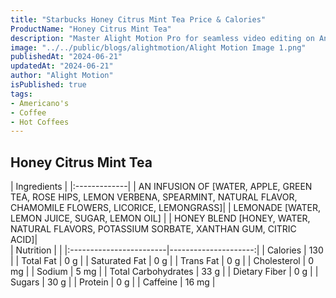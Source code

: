 ```yaml
---
title: "Starbucks Honey Citrus Mint Tea Price & Calories"
ProductName: "Honey Citrus Mint Tea"
description: "Master Alight Motion Pro for seamless video editing on Android, iOS, and Tablets with our ultimate guide, unlocking advanced features and elevating your skills in 2024!"
image: "../../public/blogs/alightmotion/Alight Motion Image 1.png"
publishedAt: "2024-06-21"
updatedAt: "2024-06-21"
author: "Alight Motion"
isPublished: true
tags:
- Americano's
- Coffee
- Hot Coffees   
---
```


 
## Honey Citrus Mint Tea 
  
<div className="tables-container">
  <div className="table-wrapper">
    | Ingredients  |  
    |:-------------|
    | AN INFUSION OF [WATER, APPLE, GREEN TEA, ROSE HIPS, LEMON VERBENA, SPEARMINT, NATURAL FLAVOR, CHAMOMILE FLOWERS, LICORICE, LEMONGRASS]|
    | LEMONADE [WATER, LEMON JUICE, SUGAR, LEMON OIL]       |
    | HONEY BLEND [HONEY, WATER, NATURAL FLAVORS, POTASSIUM SORBATE, XANTHAN GUM, CITRIC ACID]|
  </div>
  <div className="table-wrapper">
    | Nutrition               |                      |  
    |:------------------------|---------------------:|
    | Calories                | 130                  |
    | Total Fat               | 0 g                  |
    | Saturated Fat           | 0 g                  |
    | Trans Fat               | 0 g                  |
    | Cholesterol             | 0 mg                 |
    | Sodium                  | 5 mg                 |
    | Total Carbohydrates     | 33 g                 |
    | Dietary Fiber           | 0 g                  |
    | Sugars                  | 30 g                 |
    | Protein                 | 0 g                  |
    | Caffeine                | 16 mg                |
  </div>
</div>
<style jsx>{`
  .tables-container {
    display: flex;
    flex-direction: row;
    gap: 30px;
  }
  .table-wrapper {
    width: 500px; /* Adjust as needed */
  }
  @media (max-width: 768px) {
    .tables-container {
      flex-direction: column;
      gap: 0px; /* Adjust as needed */
    }
    .table-wrapper {
      width: 100%; /* Adjust as needed */
    }
  }
`}</style>
